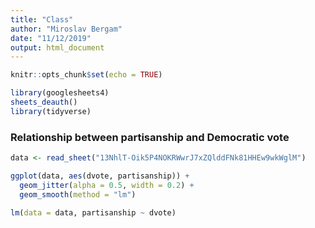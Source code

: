 ```yaml
---
title: "Class"
author: "Miroslav Bergam"
date: "11/12/2019"
output: html_document
---
```


```r
knitr::opts_chunk$set(echo = TRUE)

library(googlesheets4)
sheets_deauth()
library(tidyverse)

```

### Relationship between partisanship and Democratic vote

```r

data <- read_sheet("13NhlT-Oik5P4NOKRWwrJ7xZQlddFNk81HHEw9wkWglM")

ggplot(data, aes(dvote, partisanship)) +
  geom_jitter(alpha = 0.5, width = 0.2) +
  geom_smooth(method = "lm")

lm(data = data, partisanship ~ dvote)

```

